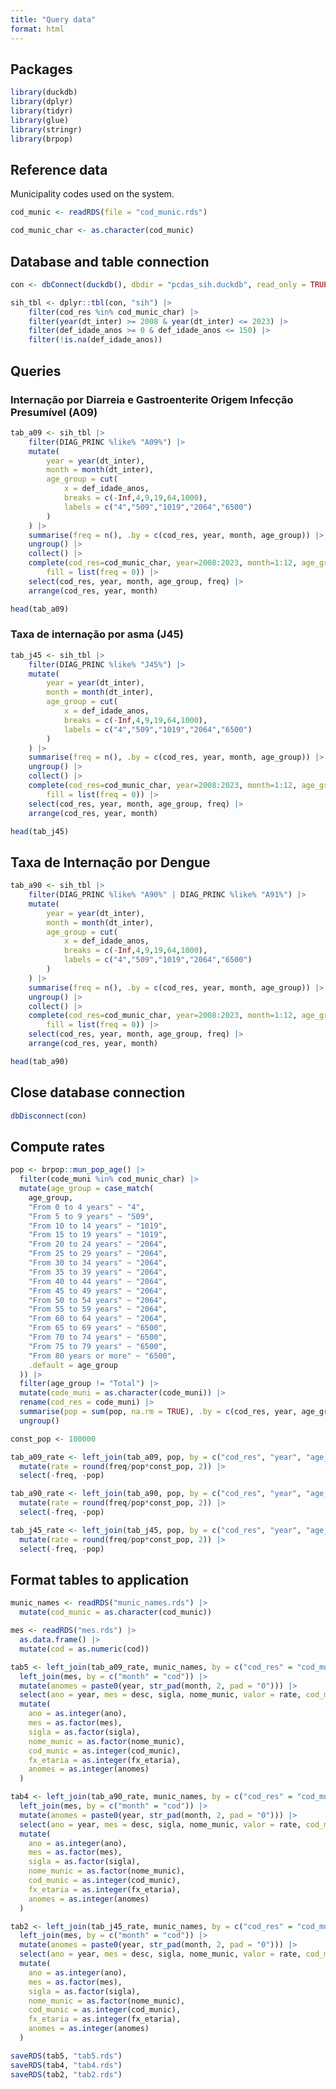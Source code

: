 ```yaml
---
title: "Query data"
format: html
---
```


## Packages

```r
library(duckdb)
library(dplyr)
library(tidyr)
library(glue)
library(stringr)
library(brpop)
```

## Reference data

Municipality codes used on the system.

```r
cod_munic <- readRDS(file = "cod_munic.rds")

cod_munic_char <- as.character(cod_munic)
```

## Database and table connection

```r
con <- dbConnect(duckdb(), dbdir = "pcdas_sih.duckdb", read_only = TRUE)

sih_tbl <- dplyr::tbl(con, "sih") |>
    filter(cod_res %in% cod_munic_char) |>
    filter(year(dt_inter) >= 2008 & year(dt_inter) <= 2023) |>
    filter(def_idade_anos >= 0 & def_idade_anos <= 150) |>
    filter(!is.na(def_idade_anos))
```

## Queries

### Internação por Diarreia e Gastroenterite Origem Infecção Presumível (A09)

```r
tab_a09 <- sih_tbl |>
    filter(DIAG_PRINC %like% "A09%") |>
    mutate(
        year = year(dt_inter),
        month = month(dt_inter),
        age_group = cut(
            x = def_idade_anos, 
            breaks = c(-Inf,4,9,19,64,1000), 
            labels = c("4","509","1019","2064","6500")
        )
    ) |>
    summarise(freq = n(), .by = c(cod_res, year, month, age_group)) |>
    ungroup() |>
    collect() |>
    complete(cod_res=cod_munic_char, year=2008:2023, month=1:12, age_group=c("4","509","1019","2064","6500"),
        fill = list(freq = 0)) |>
    select(cod_res, year, month, age_group, freq) |>
    arrange(cod_res, year, month)

head(tab_a09)
```

### Taxa de internação por asma (J45)

```r
tab_j45 <- sih_tbl |>
    filter(DIAG_PRINC %like% "J45%") |>
    mutate(
        year = year(dt_inter),
        month = month(dt_inter),
        age_group = cut(
            x = def_idade_anos, 
            breaks = c(-Inf,4,9,19,64,1000), 
            labels = c("4","509","1019","2064","6500")
        )
    ) |>
    summarise(freq = n(), .by = c(cod_res, year, month, age_group)) |>
    ungroup() |>
    collect() |>
    complete(cod_res=cod_munic_char, year=2008:2023, month=1:12, age_group=c("4","509","1019","2064","6500"),
        fill = list(freq = 0)) |>
    select(cod_res, year, month, age_group, freq) |>
    arrange(cod_res, year, month)

head(tab_j45)
```

## Taxa de Internação por Dengue

```r
tab_a90 <- sih_tbl |>
    filter(DIAG_PRINC %like% "A90%" | DIAG_PRINC %like% "A91%") |>
    mutate(
        year = year(dt_inter),
        month = month(dt_inter),
        age_group = cut(
            x = def_idade_anos, 
            breaks = c(-Inf,4,9,19,64,1000), 
            labels = c("4","509","1019","2064","6500")
        )
    ) |>
    summarise(freq = n(), .by = c(cod_res, year, month, age_group)) |>
    ungroup() |>
    collect() |>
    complete(cod_res=cod_munic_char, year=2008:2023, month=1:12, age_group=c("4","509","1019","2064","6500"),
        fill = list(freq = 0)) |>
    select(cod_res, year, month, age_group, freq) |>
    arrange(cod_res, year, month)

head(tab_a90)
```

## Close database connection

```r
dbDisconnect(con)
```

## Compute rates

```r
pop <- brpop::mun_pop_age() |>
  filter(code_muni %in% cod_munic_char) |>
  mutate(age_group = case_match(
    age_group,
    "From 0 to 4 years" ~ "4",
    "From 5 to 9 years" ~ "509",
    "From 10 to 14 years" ~ "1019",
    "From 15 to 19 years" ~ "1019",
    "From 20 to 24 years" ~ "2064",
    "From 25 to 29 years" ~ "2064",
    "From 30 to 34 years" ~ "2064",
    "From 35 to 39 years" ~ "2064",
    "From 40 to 44 years" ~ "2064",
    "From 45 to 49 years" ~ "2064",
    "From 50 to 54 years" ~ "2064",
    "From 55 to 59 years" ~ "2064",
    "From 60 to 64 years" ~ "2064",
    "From 65 to 69 years" ~ "6500",
    "From 70 to 74 years" ~ "6500",
    "From 75 to 79 years" ~ "6500",
    "From 80 years or more" ~ "6500",
    .default = age_group
  )) |>
  filter(age_group != "Total") |>
  mutate(code_muni = as.character(code_muni)) |>
  rename(cod_res = code_muni) |>
  summarise(pop = sum(pop, na.rm = TRUE), .by = c(cod_res, year, age_group)) |>
  ungroup()
```

```r
const_pop <- 100000
```

```r
tab_a09_rate <- left_join(tab_a09, pop, by = c("cod_res", "year", "age_group")) |>
  mutate(rate = round(freq/pop*const_pop, 2)) |>
  select(-freq, -pop)

tab_a90_rate <- left_join(tab_a90, pop, by = c("cod_res", "year", "age_group")) |>
  mutate(rate = round(freq/pop*const_pop, 2)) |>
  select(-freq, -pop)

tab_j45_rate <- left_join(tab_j45, pop, by = c("cod_res", "year", "age_group")) |>
  mutate(rate = round(freq/pop*const_pop, 2)) |>
  select(-freq, -pop)
```

## Format tables to application

```r
munic_names <- readRDS("munic_names.rds") |>
  mutate(cod_munic = as.character(cod_munic))

mes <- readRDS("mes.rds") |>
  as.data.frame() |>
  mutate(cod = as.numeric(cod))
```

```r
tab5 <- left_join(tab_a09_rate, munic_names, by = c("cod_res" = "cod_munic")) |>
  left_join(mes, by = c("month" = "cod")) |>
  mutate(anomes = paste0(year, str_pad(month, 2, pad = "0"))) |>
  select(ano = year, mes = desc, sigla, nome_munic, valor = rate, cod_munic = cod_res, fx_etaria = age_group, anomes) |>
  mutate(
    ano = as.integer(ano),
    mes = as.factor(mes),
    sigla = as.factor(sigla),
    nome_munic = as.factor(nome_munic),
    cod_munic = as.integer(cod_munic),
    fx_etaria = as.integer(fx_etaria),
    anomes = as.integer(anomes)
  )
```

```r
tab4 <- left_join(tab_a90_rate, munic_names, by = c("cod_res" = "cod_munic")) |>
  left_join(mes, by = c("month" = "cod")) |>
  mutate(anomes = paste0(year, str_pad(month, 2, pad = "0"))) |>
  select(ano = year, mes = desc, sigla, nome_munic, valor = rate, cod_munic = cod_res, fx_etaria = age_group, anomes) |>
  mutate(
    ano = as.integer(ano),
    mes = as.factor(mes),
    sigla = as.factor(sigla),
    nome_munic = as.factor(nome_munic),
    cod_munic = as.integer(cod_munic),
    fx_etaria = as.integer(fx_etaria),
    anomes = as.integer(anomes)
  )
```

```r
tab2 <- left_join(tab_j45_rate, munic_names, by = c("cod_res" = "cod_munic")) |>
  left_join(mes, by = c("month" = "cod")) |>
  mutate(anomes = paste0(year, str_pad(month, 2, pad = "0"))) |>
  select(ano = year, mes = desc, sigla, nome_munic, valor = rate, cod_munic = cod_res, fx_etaria = age_group, anomes) |>
  mutate(
    ano = as.integer(ano),
    mes = as.factor(mes),
    sigla = as.factor(sigla),
    nome_munic = as.factor(nome_munic),
    cod_munic = as.integer(cod_munic),
    fx_etaria = as.integer(fx_etaria),
    anomes = as.integer(anomes)
  )
```

```r
saveRDS(tab5, "tab5.rds")
saveRDS(tab4, "tab4.rds")
saveRDS(tab2, "tab2.rds")
```

